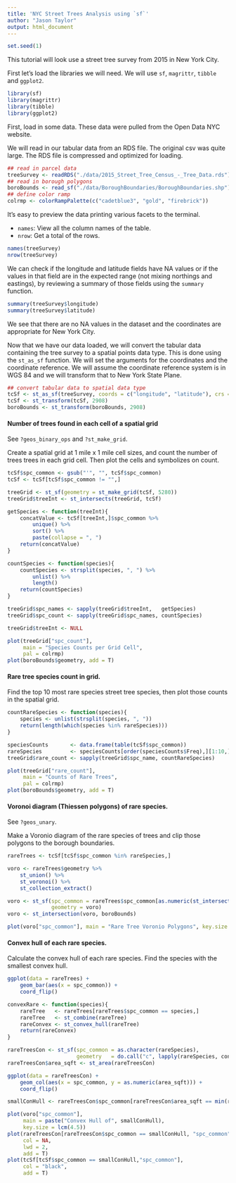 ```yaml
---
title: 'NYC Street Trees Analysis using `sf`'
author: "Jason Taylor"
output: html_document
---
```


```r

set.seed(1)

```

This tutorial will look use a street tree survey from 2015 in New York City.

First let's load the libraries we will need. We will use `sf`, `magrittr`, `tibble` and `ggplot2`.

```r

library(sf)
library(magrittr)
library(tibble)
library(ggplot2)

```

First, load in some data. These data were pulled from the Open Data NYC website. 

We will read in our tabular data from an RDS file. The original csv was quite large. The RDS file is compressed and optimized for loading.

```r

## read in parcel data
treeSurvey <- readRDS("./data/2015_Street_Tree_Census_-_Tree_Data.rds")
## read in borough polygons
boroBounds <- read_sf("./data/BoroughBoundaries/BoroughBoundaries.shp")
## define color ramp
colrmp <- colorRampPalette(c("cadetblue3", "gold", "firebrick"))

```

It's easy to preview the data printing various facets to the terminal.

* `names`: View all the column names of the table.
* `nrow `: Get a total of the rows.

```r

names(treeSurvey)
nrow(treeSurvey)

```

We can check if the longitude and latitude fields have NA values or if the values in that field are in the expected range (not mixing northings and eastings), by reviewing a summary of those fields using the `summary` function.

```r

summary(treeSurvey$longitude)
summary(treeSurvey$latitude)

```

We see that there are no NA values in the dataset and the coordinates are appropriate for New York City.

Now that we have our data loaded, we will convert the tabular data containing the tree survey to a spatial points data type. This is done using the `st_as_sf` function. We will set the arguments for the coordinates and the coordinate reference. We will assume the coordinate reference system is in WGS 84 and we will transform that to New York State Plane.

```r

## convert tabular data to spatial data type
tcSf <- st_as_sf(treeSurvey, coords = c("longitude", "latitude"), crs = 4326)
tcSf <- st_transform(tcSf, 2908)
boroBounds <- st_transform(boroBounds, 2908)

```

#### Number of trees found in each cell of a spatial grid 

See `?geos_binary_ops` and `?st_make_grid`.

Create a spatial grid at 1 mile x 1 mile cell sizes, and count the number of trees trees in each grid cell. Then plot the cells and symbolizes on count.

```r

tcSf$spc_common <- gsub("'", "", tcSf$spc_common)
tcSf <- tcSf[tcSf$spc_common != "",]

treeGrid <- st_sf(geometry = st_make_grid(tcSf, 5280))
treeGrid$treeInt <- st_intersects(treeGrid, tcSf)

getSpecies <- function(treeInt){
    concatValue <- tcSf[treeInt,]$spc_common %>%
        unique() %>%
        sort() %>%
        paste(collapse = ", ")
    return(concatValue)
}

countSpecies <- function(species){
    countSpecies <- strsplit(species, ", ") %>%
        unlist() %>%
        length()
    return(countSpecies)
}

treeGrid$spc_names <- sapply(treeGrid$treeInt,   getSpecies)
treeGrid$spc_count <- sapply(treeGrid$spc_names, countSpecies)

treeGrid$treeInt <- NULL

plot(treeGrid["spc_count"],
     main = "Species Counts per Grid Cell",
     pal = colrmp)
plot(boroBounds$geometry, add = T)

```

#### Rare tree species count in grid.

Find the top 10 most rare species street tree species, then plot those counts in the spatial grid. 

```r

countRareSpecies <- function(species){
    species <- unlist(strsplit(species, ", "))
    return(length(which(species %in% rareSpecies)))
}

speciesCounts       <- data.frame(table(tcSf$spc_common))
rareSpecies         <- speciesCounts[order(speciesCounts$Freq),][1:10,]$Var1
treeGrid$rare_count <- sapply(treeGrid$spc_name, countRareSpecies)

plot(treeGrid["rare_count"],
     main = "Counts of Rare Trees",
     pal = colrmp)
plot(boroBounds$geometry, add = T)

```

#### Voronoi diagram (Thiessen polygons) of rare species.

See `?geos_unary`.

Make a Voronio diagram of the rare species of trees and clip those polygons to the borough boundaries.

```r

rareTrees <- tcSf[tcSf$spc_common %in% rareSpecies,]

voro <- rareTrees$geometry %>%
    st_union() %>%
    st_voronoi() %>%
    st_collection_extract()

voro <- st_sf(spc_common = rareTrees$spc_common[as.numeric(st_intersects(voro, rareTrees))],
              geometry = voro)
voro <- st_intersection(voro, boroBounds)

plot(voro["spc_common"], main = "Rare Tree Voronio Polygons", key.size = lcm(4.5))

```

#### Convex hull of each rare species.

Calculate the convex hull of each rare species. Find the species with the smallest convex hull. 

```r

ggplot(data = rareTrees) +
    geom_bar(aes(x = spc_common)) +
    coord_flip()

convexRare <- function(species){
    rareTree   <- rareTrees[rareTrees$spc_common == species,]
    rareTree   <- st_combine(rareTree)
    rareConvex <- st_convex_hull(rareTree)
    return(rareConvex)
}

rareTreesCon <- st_sf(spc_common = as.character(rareSpecies),
                      geometry   = do.call("c", lapply(rareSpecies, convexRare)))
rareTreesCon$area_sqft <- st_area(rareTreesCon)

ggplot(data = rareTreesCon) +
    geom_col(aes(x = spc_common, y = as.numeric(area_sqft))) +
    coord_flip()

smallConHull <- rareTreesCon$spc_common[rareTreesCon$area_sqft == min(rareTreesCon$area_sqft)]

plot(voro["spc_common"],
     main = paste("Convex Hull of", smallConHull),
     key.size = lcm(4.5))
plot(rareTreesCon[rareTreesCon$spc_common == smallConHull, "spc_common"] ,
     col = NA,
     lwd = 2,
     add = T)
plot(tcSf[tcSf$spc_common == smallConHull,"spc_common"],
     col = "black",
     add = T)

```
